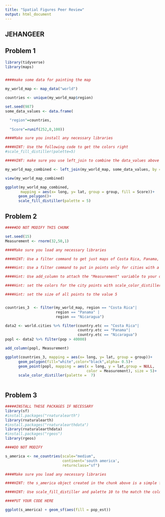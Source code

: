 ---
title: "Spatial Figures Peer Review"
output: html_document
---
## JEHANGEER

## Problem 1

```{r problem_1_data, include=FALSE}

library(tidyverse)
library(maps)


####make some data for painting the map

my_world_map <- map_data("world")

countries <- unique(my_world_map$region)

set.seed(987)
some_data_values <- data.frame(

  "region"=countries,
  
  "Score"=runif(252,0,100))

```

```{r problem_1,echo=FALSE,message=FALSE, results='hide', fig.keep='last'}

####Make sure you install any necessary libraries

####HINT: Use the following code to get the colors right
#scale_fill_distiller(palette=5)

####HINT: make sure you use left_join to combine the data_values above to the world map data in my_world_map

my_world_map_combined <- left_join(my_world_map, some_data_values, by = "region")

view(my_world_map_combined)

ggplot(my_world_map_combined, 
       mapping = aes(x= long, y= lat, group = group, fill = Score))+
      geom_polygon()+
      scale_fill_distiller(palette = 5)


```

## Problem 2


```{r problem_2_data,include=FALSE, echo=FALSE}

#####DO NOT MODIFY THIS CHUNK

set.seed(15)
Measurement <- rnorm(32,50,1)


```


```{r solution_p2,echo=FALSE,message=FALSE, results='hide', fig.keep='last'}

####Make sure you load any necessary libraries

####HINT: Use a filter command to get just maps of Costa Rica, Panama, and Nicaragua

####Hint: Use a filter command to put in points only for cities with a population of greater than 40,000. This should leave you with 32 cities.

####Hint: Use add_column to attach the "Measurement" variable to your data, and set that to the color aesthetic when you draw the points.

####Hint: set the colors for the city points with scale_color_distiller(palette=7)

####Hint: set the size of all points to the value 5


countries_3  <- filter(my_world_map, region == "Costa Rica"|
                       region == "Panama" |
                       region == "Nicaragua")

data2 <- world.cities %>% filter(country.etc == "Costa Rica"|
                                 country.etc == "Panama"|
                                 country.etc == "Nicaragua")
popl <- data2 %>% filter(pop > 40000)

add_column(popl, Measurement)

ggplot(countries_3, mapping = aes(x= long, y= lat, group = group))+
      geom_polygon(fill="white",color="black",alpha= 0.5)+
      geom_point(popl, mapping = aes(x = long, y = lat,group = NULL,
                                     color = Measurement), size = 5)+
      scale_color_distiller(palette =  7)



```

## Problem 3


```{r problem_3_data,include=FALSE}

#####INSTALL THESE PACKAGES IF NECESSARY
library(sf)
#install.packages("rnaturalearth")
library(rnaturalearth)
#install.packages("rnaturalearthdata")
library(rnaturalearthdata)
#install.packages("rgeos")
library(rgeos)

####DO NOT MODIFY

s_america <- ne_countries(scale="medium",
                          continent='south america',
                          returnclass="sf")

```

```{r problem3,echo=FALSE,message=FALSE, results='hide', fig.keep='last'}

####Make sure you load any necessary libraries

####HINT: the s_america object created in the chunk above is a simple features object with many columns. Identify the correct column based on the solution figure and use it to color in the choropleth.

####HINT: Use scale_fill_distiller and palette 10 to the match the colors.

####PUT YOUR CODE HERE

ggplot(s_america) + geom_sf(aes(fill = pop_est))



```


